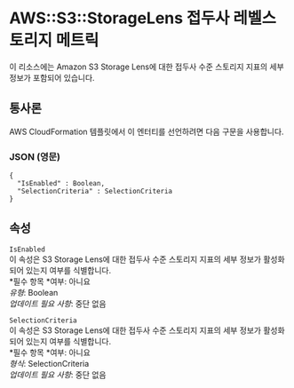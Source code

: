# AWS::S3::StorageLens 접두사 레벨스토리지 메트릭

이 리소스에는 Amazon S3 Storage Lens에 대한 접두사 수준 스토리지 지표의 세부 정보가 포함되어 있습니다.

## 통사론

AWS CloudFormation 템플릿에서 이 엔터티를 선언하려면 다음 구문을 사용합니다.

### JSON (영문)

```
{
  "IsEnabled" : Boolean,
  "SelectionCriteria" : SelectionCriteria
}
```

## 속성

`IsEnabled`  
이 속성은 S3 Storage Lens에 대한 접두사 수준 스토리지 지표의 세부 정보가 활성화되어 있는지 여부를 식별합니다.  
*필수 항목 *여부: 아니요  
_유형_: Boolean  
_업데이트 필요 사항_: 중단 없음

`SelectionCriteria`  
이 속성은 S3 Storage Lens에 대한 접두사 수준 스토리지 지표의 세부 정보가 활성화되어 있는지 여부를 식별합니다.  
*필수 항목 *여부: 아니요  
_형식_: SelectionCriteria  
_업데이트 필요 사항_: 중단 없음
